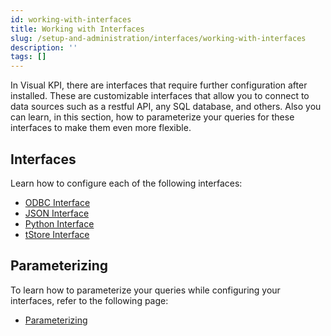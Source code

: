 ```yaml
---
id: working-with-interfaces
title: Working with Interfaces
slug: /setup-and-administration/interfaces/working-with-interfaces
description: ''
tags: []
---
```


In Visual KPI, there are interfaces that require further configuration after installed. These are customizable interfaces that allow you to connect to data sources such as a restful API, any SQL database, and others. Also you can learn, in this section, how to parameterize your queries for these interfaces to make them even more flexible.

## Interfaces

Learn how to configure each of the following interfaces:

- [ODBC Interface](/docs/setup-and-administration/interfaces/odbc)
- [JSON Interface](/docs/setup-and-administration/interfaces/json)
- [Python Interface](/docs/setup-and-administration/interfaces/python)
- [tStore Interface](/docs/setup-and-administration/interfaces/t-store)

## Parameterizing

To learn how to parameterize your queries while configuring your interfaces, refer to the following page:

- [Parameterizing](/docs/setup-and-administration/interfaces/parameterizing)
